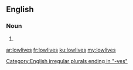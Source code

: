 ==English==

===Noun===
{{head|en|plural}}

# {{plural of|lowlife|lang=en}}

[[Category:English irregular plurals ending in "-ves"]]

[[ar:lowlives]]
[[fr:lowlives]]
[[ku:lowlives]]
[[my:lowlives]]